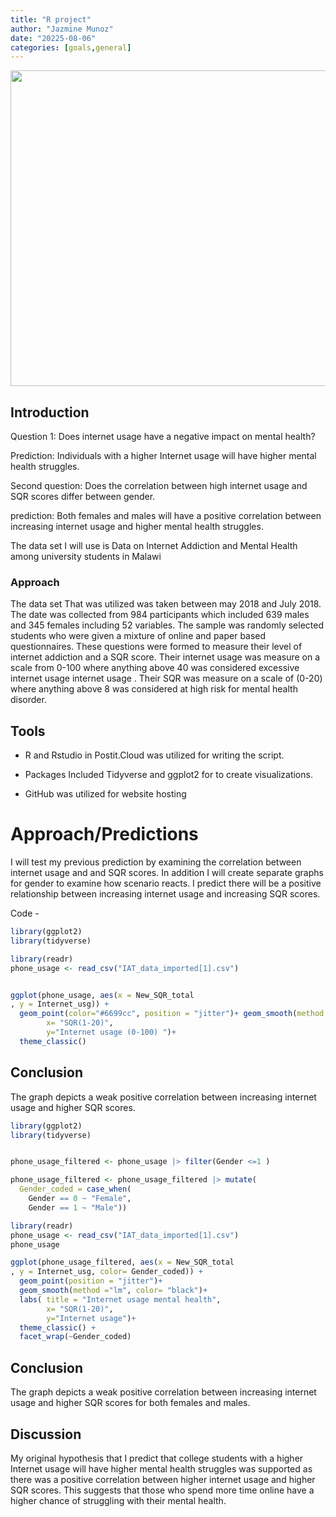 ```yaml
---
title: "R project"
author: "Jazmine Munoz"
date: "20225-08-06"
categories: [goals,general]
---
```


![](images/clipboard-3418279616.png){width="505"}

## Introduction

Question 1: Does internet usage have a negative impact on mental health?

Prediction: Individuals with a higher Internet usage will have higher mental health struggles.

Second question: Does the correlation between high internet usage and SQR scores differ between gender.

prediction: Both females and males will have a positive correlation between increasing internet usage and higher mental health struggles.

The data set I will use is Data on Internet Addiction and Mental Health among university students in Malawi

### Approach

The data set That was utilized was taken between may 2018 and July 2018. The date was collected from 984 participants which included 639 males and 345 females including 52 variables. The sample was randomly selected students who were given a mixture of online and paper based questionnaires. These questions were formed to measure their level of internet addiction and a SQR score. Their internet usage was measure on a scale from 0-100 where anything above 40 was considered excessive internet usage internet usage . Their SQR was measure on a scale of (0-20) where anything above 8 was considered at high risk for mental health disorder.

## Tools

-   R and Rstudio in Postit.Cloud was utilized for writing the script.

-   Packages Included Tidyverse and ggplot2 for to create visualizations.

-   GitHub was utilized for website hosting

# Approach/Predictions

I will test my previous prediction by examining the correlation between internet usage and and SQR scores. In addition I will create separate graphs for gender to examine how scenario reacts. I predict there will be a positive relationship between increasing internet usage and increasing SQR scores.

Code -

```r
library(ggplot2)
library(tidyverse)

library(readr)
phone_usage <- read_csv("IAT_data_imported[1].csv")


ggplot(phone_usage, aes(x = New_SQR_total
, y = Internet_usg)) +
  geom_point(color="#6699cc", position = "jitter")+ geom_smooth(method ="lm", color="red")+ labs( title = "Internet usage vs mental health",
        x= "SQR(1-20)",
        y="Internet usage (0-100) ")+
  theme_classic()

```

## Conclusion

The graph depicts a weak positive correlation between increasing internet usage and higher SQR scores.

```r
library(ggplot2)
library(tidyverse)


phone_usage_filtered <- phone_usage |> filter(Gender <=1 ) 

phone_usage_filtered <- phone_usage_filtered |> mutate(
  Gender_coded = case_when(
    Gender == 0 ~ "Female",
    Gender == 1 ~ "Male"))

library(readr)
phone_usage <- read_csv("IAT_data_imported[1].csv")
phone_usage

ggplot(phone_usage_filtered, aes(x = New_SQR_total
, y = Internet_usg, color= Gender_coded)) +
  geom_point(position = "jitter")+
  geom_smooth(method ="lm", color= "black")+
  labs( title = "Internet usage mental health",
        x= "SQR(1-20)",
        y="Internet usage")+
  theme_classic() + 
  facet_wrap(~Gender_coded)
```

## Conclusion

The graph depicts a weak positive correlation between increasing internet usage and higher SQR scores for both females and males.

## Discussion

My original hypothesis that I predict that college students with a higher Internet usage will have higher mental health struggles was supported as there was a positive correlation between higher internet usage and higher SQR scores. This suggests that those who spend more time online have a higher chance of struggling with their mental health.
